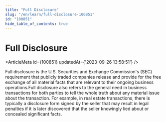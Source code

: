 ```yaml
---
title: "Full Disclosure"
slug: "/en/learn/full-disclosure-100851"
id: "100851"
hide_table_of_contents: true
---
```



# Full Disclosure

<ArticleMeta id={100851} updatedAt={'2023-09-26 13:58:51'} />
<div className='border-solid border-b border-t-0 my-4 border-[var(--ifm-color-gray-300)]' />

Full disclosure is the U.S. Securities and Exchange Commission's (SEC) requirement that publicly traded companies release and provide for the free exchange of all material facts that are relevant to their ongoing business operations.Full disclosure also refers to the general need in business transactions for both parties to tell the whole truth about any material issue about the transaction. For example, in real estate transactions, there is typically a disclosure form signed by the seller that may result in legal penalties if it is later discovered that the seller knowingly lied about or concealed significant facts.
